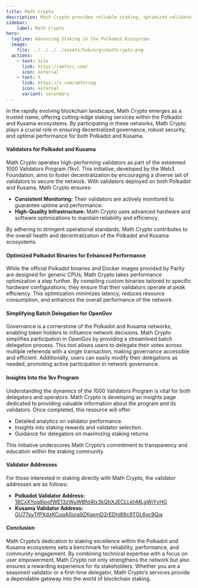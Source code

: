 ```yaml
---
title: Math Crypto
description: Math Crypto provides reliable staking, optimized validators, and governance tools for Polkadot and Kusama networks.
sidebar:
    label: Math Crypto
hero:
  tagline: Advancing Staking in the Polkadot Ecosystem.
  image: 
    file: ../../../../assets/hub/orgs/mathcrypto.png
  actions:
    - text: Site
      link: https://amforc.com/
      icon: external
    - text: X
      link: https://x.com/amforcag
      icon: external
      variant: secondary
---
```



In the rapidly evolving blockchain landscape, Math Crypto emerges as a trusted name, offering cutting-edge staking services within the Polkadot and Kusama ecosystems. By participating in these networks, Math Crypto plays a crucial role in ensuring decentralized governance, robust security, and optimal performance for both Polkadot and Kusama.

#### Validators for Polkadot and Kusama
Math Crypto operates high-performing validators as part of the esteemed 1000 Validators Program (1kv). This initiative, developed by the Web3 Foundation, aims to foster decentralization by encouraging a diverse set of validators to secure the network. With validators deployed on both Polkadot and Kusama, Math Crypto ensures:

- **Consistent Monitoring:** Their validators are actively monitored to guarantee uptime and performance.
- **High-Quality Infrastructure:** Math Crypto uses advanced hardware and software optimizations to maintain reliability and efficiency.

By adhering to stringent operational standards, Math Crypto contributes to the overall health and decentralization of the Polkadot and Kusama ecosystems.

#### Optimized Polkadot Binaries for Enhanced Performance
While the official Polkadot binaries and Docker images provided by Parity are designed for generic CPUs, Math Crypto takes performance optimization a step further. By compiling custom binaries tailored to specific hardware configurations, they ensure that their validators operate at peak efficiency. This optimization minimizes latency, reduces resource consumption, and enhances the overall performance of the network.

#### Simplifying Batch Delegation for OpenGov
Governance is a cornerstone of the Polkadot and Kusama networks, enabling token holders to influence network decisions. Math Crypto simplifies participation in OpenGov by providing a streamlined batch delegation process. This tool allows users to delegate their votes across multiple referenda with a single transaction, making governance accessible and efficient. Additionally, users can easily modify their delegations as needed, promoting active participation in network governance.

#### Insights Into the 1kv Program
Understanding the dynamics of the 1000 Validators Program is vital for both delegators and operators. Math Crypto is developing an insights page dedicated to providing valuable information about the program and its validators. Once completed, this resource will offer:

- Detailed analytics on validator performance.
- Insights into staking rewards and validator selection.
- Guidance for delegators on maximizing staking returns.

This initiative underscores Math Crypto’s commitment to transparency and education within the staking community.

#### Validator Addresses
For those interested in staking directly with Math Crypto, the validator addresses are as follows:
- **Polkadot Validator Address:** [16CxXYoq9joofWE13zWuWBfd4tx3kQhXJECLLkhMLgWjYyHG](https://polkadot.subscan.io/account/16CxXYoq9joofWE13zWuWBfd4tx3kQhXJECLLkhMLgWjYyHG)
- **Kusama Validator Address:** [GU77syTfPXdzKCuqASura9ZKgxmD2rEDhj89c9TGL6vc9Qw](https://kusama.subscan.io/account/GU77syTfPXdzKCuqASura9ZKgxmD2rEDhj89c9TGL6vc9Qw)

#### Conclusion
Math Crypto’s dedication to staking excellence within the Polkadot and Kusama ecosystems sets a benchmark for reliability, performance, and community engagement. By combining technical expertise with a focus on user empowerment, Math Crypto not only strengthens the network but also ensures a rewarding experience for its stakeholders. Whether you are a seasoned validator or a first-time delegator, Math Crypto’s services provide a dependable gateway into the world of blockchain staking.
